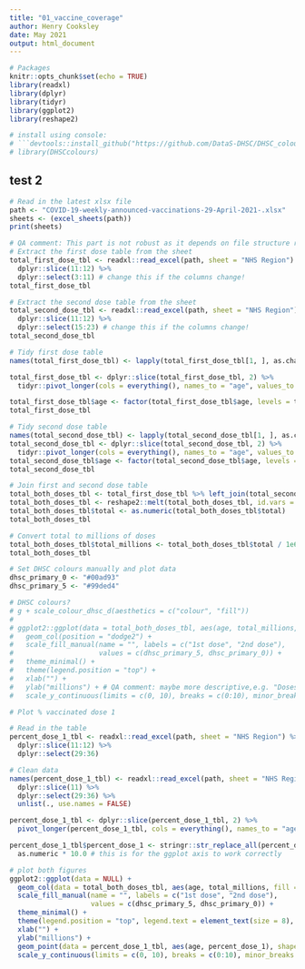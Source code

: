 ```yaml
---
title: "01_vaccine_coverage"
author: Henry Cooksley
date: May 2021
output: html_document
---
```

```r
# Packages
knitr::opts_chunk$set(echo = TRUE)
library(readxl)
library(dplyr)
library(tidyr)
library(ggplot2)
library(reshape2)

# install using console: 
# ```devtools::install_github("https://github.com/DataS-DHSC/DHSC_colours")```
# library(DHSCcolours)
```

## test 2
```r
# Read in the latest xlsx file
path <- "COVID-19-weekly-announced-vaccinations-29-April-2021-.xlsx"
sheets <- (excel_sheets(path))
print(sheets)
```

```r
# QA comment: This part is not robust as it depends on file structure remaining unchanged, so I would add extra comments on what this chunk is supposed to do (e.g. keep two rows that contain the age brackets and the associated 'total' figures for 1st dose). Optional: could include test to see that first age category starts with "under" and last ends with"+"
# Extract the first dose table from the sheet
total_first_dose_tbl <- readxl::read_excel(path, sheet = "NHS Region") %>% 
  dplyr::slice(11:12) %>% 
  dplyr::select(3:11) # change this if the columns change!
total_first_dose_tbl
```

```r
# Extract the second dose table from the sheet
total_second_dose_tbl <- readxl::read_excel(path, sheet = "NHS Region") %>% 
  dplyr::slice(11:12) %>% 
  dplyr::select(15:23) # change this if the columns change!
total_second_dose_tbl
```

```r
# Tidy first dose table
names(total_first_dose_tbl) <- lapply(total_first_dose_tbl[1, ], as.character)

total_first_dose_tbl <- dplyr::slice(total_first_dose_tbl, 2) %>% 
  tidyr::pivot_longer(cols = everything(), names_to = "age", values_to = "first_dose")

total_first_dose_tbl$age <- factor(total_first_dose_tbl$age, levels = total_first_dose_tbl$age) # lock in factor level order
total_first_dose_tbl
```

```r
# Tidy second dose table
names(total_second_dose_tbl) <- lapply(total_second_dose_tbl[1, ], as.character)
total_second_dose_tbl <- dplyr::slice(total_second_dose_tbl, 2) %>% 
  tidyr::pivot_longer(cols = everything(), names_to = "age", values_to = "second_dose")
total_second_dose_tbl$age <- factor(total_second_dose_tbl$age, levels = total_second_dose_tbl$age) # lock in factor level order
total_second_dose_tbl
```

```r
# Join first and second dose table
total_both_doses_tbl <- total_first_dose_tbl %>% left_join(total_second_dose_tbl, by = "age")
total_both_doses_tbl <- reshape2::melt(total_both_doses_tbl, id.vars = c("age"), variable.name = "dose", value.name = "total")
total_both_doses_tbl$total <- as.numeric(total_both_doses_tbl$total)
total_both_doses_tbl
```
```r
# Convert total to millions of doses
total_both_doses_tbl$total_millions <- total_both_doses_tbl$total / 1e6
total_both_doses_tbl
```

```r
# Set DHSC colours manually and plot data
dhsc_primary_0 <- "#00ad93"
dhsc_primary_5 <- "#99ded4"

# DHSC colours?
# g + scale_colour_dhsc_d(aesthetics = c("colour", "fill"))
# 
# ggplot2::ggplot(data = total_both_doses_tbl, aes(age, total_millions, fill = dose)) + 
#   geom_col(position = "dodge2") + 
#   scale_fill_manual(name = "", labels = c("1st dose", "2nd dose"), 
#                     values = c(dhsc_primary_5, dhsc_primary_0)) + 
#   theme_minimal() + 
#   theme(legend.position = "top") + 
#   xlab("") + 
#   ylab("millions") + # QA comment: maybe more descriptive,e.g. "Doses administered (mio)"
#   scale_y_continuous(limits = c(0, 10), breaks = c(0:10), minor_breaks = NULL)
```

```r
# Plot % vaccinated dose 1

# Read in the table
percent_dose_1_tbl <- readxl::read_excel(path, sheet = "NHS Region") %>% 
  dplyr::slice(11:12) %>% 
  dplyr::select(29:36)

# Clean data
names(percent_dose_1_tbl) <- readxl::read_excel(path, sheet = "NHS Region") %>% 
  dplyr::slice(11) %>% 
  dplyr::select(29:36) %>% 
  unlist(., use.names = FALSE)

percent_dose_1_tbl <- dplyr::slice(percent_dose_1_tbl, 2) %>% 
  pivot_longer(percent_dose_1_tbl, cols = everything(), names_to = "age", values_to = "percent_dose_1")

percent_dose_1_tbl$percent_dose_1 <- stringr::str_replace_all(percent_dose_1_tbl$percent_dose_1, "100%\\*", "1.00") %>%
  as.numeric * 10.0 # this is for the ggplot axis to work correctly

```

```r
# plot both figures
ggplot2::ggplot(data = NULL) + 
  geom_col(data = total_both_doses_tbl, aes(age, total_millions, fill = dose), position = "dodge2") + 
  scale_fill_manual(name = "", labels = c("1st dose", "2nd dose"), 
                    values = c(dhsc_primary_5, dhsc_primary_0)) + 
  theme_minimal() + 
  theme(legend.position = "top", legend.text = element_text(size = 8), legend.key.size = unit(0.4, 'cm')) + 
  xlab("") + 
  ylab("millions") +
  geom_point(data = percent_dose_1_tbl, aes(age, percent_dose_1), shape = 5) +
  scale_y_continuous(limits = c(0, 10), breaks = c(0:10), minor_breaks = NULL, sec.axis = sec_axis(trans = ~ . * 0.1, breaks = seq(0, 1, 0.1), labels = scales::percent_format(1)))
```

